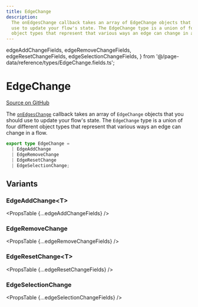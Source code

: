 ```yaml
---
title: EdgeChange
description:
  The onEdgesChange callback takes an array of EdgeChange objects that you should
  use to update your flow's state. The EdgeChange type is a union of four different
  object types that represent that various ways an edge can change in a flow.
---
```


  edgeAddChangeFields,
  edgeRemoveChangeFields,
  edgeResetChangeFields,
  edgeSelectionChangeFields,
} from '@/page-data/reference/types/EdgeChange.fields.ts';

# EdgeChange

[Source on GitHub](https://github.com/xyflow/xyflow/blob/v11/packages/core/src/types/changes.ts/#L62ec3b4d7e4568ffe099bc2af39/packages/react/src/types/changes.ts#L61C1-L61C1)

The [`onEdgesChange`](/api-reference/react-flow#on-edges-change) callback takes
an array of `EdgeChange` objects that you should use to update your flow's state.
The `EdgeChange` type is a union of four different object types that represent that
various ways an edge can change in a flow.

```ts
export type EdgeChange =
  | EdgeAddChange
  | EdgeRemoveChange
  | EdgeResetChange
  | EdgeSelectionChange;
```

## Variants

### EdgeAddChange&lt;T>

<PropsTable {...edgeAddChangeFields} />

### EdgeRemoveChange

<PropsTable {...edgeRemoveChangeFields} />

### EdgeResetChange&lt;T>

<PropsTable {...edgeResetChangeFields} />

### EdgeSelectionChange

<PropsTable {...edgeSelectionChangeFields} />
